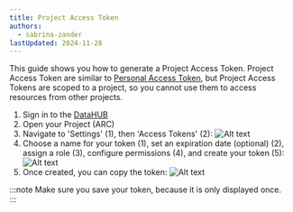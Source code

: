 ```yaml
---
title: Project Access Token 
authors:
  - sabrina-zander
lastUpdated: 2024-11-28
---
```



This guide shows you how to generate a Project Access Token. Project Access Token are similar to [Personal Access Token](/nfdi4plants.knowledgebase/datahub/navigation-settings/datahub-generate-pat), but Project Access Tokens are scoped to a project, so you cannot use them to access resources from other projects. 

<Steps>

1. Sign in to the [DataHUB](https://git.nfdi4plants.org/)
2. Open your Project (ARC)
3. Navigate to 'Settings' (1), then 'Access Tokens' (2): ![Alt text](@images/arc-commander/arc-commander-access-2.png)
3. Choose a name for your token (1), set an expiration date (optional) (2), assign a role (3), configure permissions (4), and create your token (5):
    ![Alt text](@images/arc-commander/arc-commander-access-3.png)
4. Once created, you can copy the token:
    ![Alt text](@images/arc-commander/arc-commander-access-4.png) 

</Steps>

:::note
Make sure you save your token, because it is only displayed once.  
:::